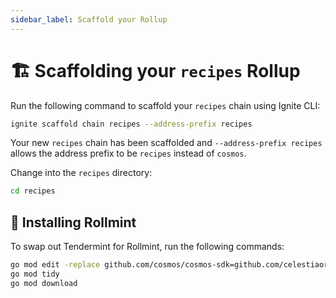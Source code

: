 ```yaml
---
sidebar_label: Scaffold your Rollup
---
```


# 🏗 Scaffolding your `recipes` Rollup

Run the following command to scaffold your `recipes` chain using Ignite CLI:

```bash
ignite scaffold chain recipes --address-prefix recipes
```

Your new `recipes` chain has been scaffolded and `--address-prefix recipes` allows the address prefix to be `recipes` instead of `cosmos`. 

Change into the `recipes` directory:

```bash
cd recipes
```

## 💎 Installing Rollmint
To swap out Tendermint for Rollmint, run the following commands:

```sh
go mod edit -replace github.com/cosmos/cosmos-sdk=github.com/celestiaorg/cosmos-sdk-rollmint@v0.46.3-rollmint-v0.4.0
go mod tidy
go mod download
```
